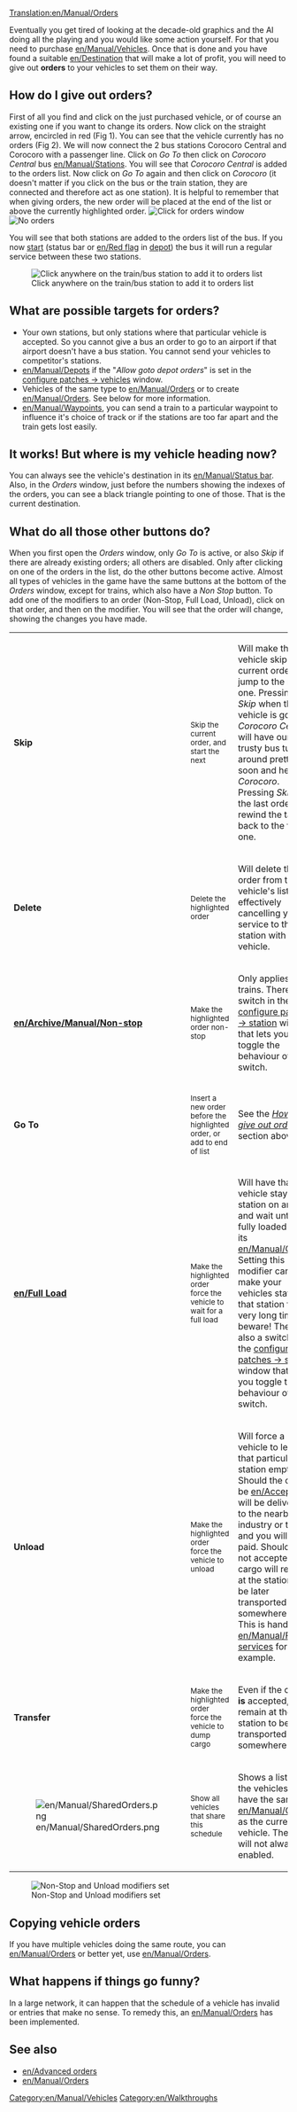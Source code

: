 [[Translation:en/Manual/Orders]]
{{en/Manual/Navigation}}


Eventually you get tired of looking at the decade-old graphics and the AI doing all the playing and you would like some action yourself. For that you need to purchase [[en/Manual/Vehicles]]. Once that is done and you have found a suitable [[en/Destination]] that will make a lot of profit, you will need to give out '''orders''' to your vehicles to set them on their way.

==How do I give out orders?==
First of all you find and click on the just purchased vehicle, or of course an existing one if you want to change its orders. Now click on the straight arrow, encircled in red (Fig 1). You can see that the vehicle currently has no orders (Fig 2). We will now connect the 2 bus stations Corocoro Central and Corocoro with a passenger line. Click on ''Go To'' then click on ''Corocoro Central'' bus [[en/Manual/Stations]]. You will see that ''Corocoro Central'' is added to the orders list. Now click on ''Go To'' again and then click on ''Corocoro'' (it doesn't matter if you click on the bus or the train station, they are connected and therefore act as one station). It is helpful to remember that when giving orders, the new order will be placed at the end of the list or above the currently highlighted order.
[[File:en/Manual/Orders-1.png|none|frame|Click for orders window]]
[[File:en/Manual/Orders-2.png|none|frame|No orders]]

You will see that both stations are added to the orders list of the bus. If you now [[en/Start vehicle|start]] (status bar or [[en/Red flag]] in [[en/Manual/Depots|depot]]) the bus it will run a regular service between these two stations.

[[File:en/Orders-3.png|center|frame|Click anywhere on the train/bus station to add it to orders list]]

==What are possible targets for orders?==
*Your own stations, but only stations where that particular vehicle is accepted. So you cannot give a bus an order to go to an airport if that airport doesn't have a bus station. You cannot send your vehicles to competitor's stations.
*[[en/Manual/Depots]] if the "''Allow goto depot orders''" is set in the [[en/Archive/Manual/Settings/Configuring patches/Vehicles|configure patches -> vehicles]] window.
*Vehicles of the same type to [[en/Manual/Orders]] or to create [[en/Manual/Orders]]. See below for more information.
*[[en/Manual/Waypoints]], you can send a train to a particular waypoint to influence it's choice of track or if the stations are too far apart and the train gets lost easily.

==It works! But where is my vehicle heading now?==
You can always see the vehicle's destination in its [[en/Manual/Status bar]]. Also, in the ''Orders'' window, just before the numbers showing the indexes of the orders, you can see a black triangle pointing to one of those. That is the current destination.

==What do all those other buttons do?==

{{en/Outdated}}

When you first open the ''Orders'' window, only ''Go To'' is active, or also ''Skip'' if there are already existing orders; all others are disabled. Only after clicking on one of the orders in the list, do the other buttons become active. Almost all types of vehicles in the game have the same buttons at the bottom of the ''Orders'' window, except for trains, which also have a ''Non Stop'' button. To add one of the modifiers to an order (Non-Stop, Full Load, Unload), click on that order, and then on the modifier. You will see that the order will change, showing the changes you have made.

{|
| '''Skip'''
|<small>Skip the current order, and start the next</small>
|Will make the vehicle skip its current order and jump to the next one. Pressing ''Skip'' when the vehicle is going to ''Corocoro Central'' will have our trusty bus turn around pretty soon and head for ''Corocoro''. Pressing ''Skip'' on the last order will rewind the target back to the first one.
|-
| '''Delete'''
|<small>Delete the highlighted order</small>
|Will delete that order from the vehicle's list, effectively cancelling your service to that station with that vehicle.
|-
| '''[[en/Archive/Manual/Non-stop]]'''
|<small>Make the highlighted order non-stop</small>
|Only applies to trains. There is a switch in the [[en/Archive/Manual/Settings/Configuring patches/Stations|configure patches -> station]] window that lets you toggle the behaviour of this switch.
|-
| '''Go To'''
|<small>Insert a new order before the highlighted order, or add to end of list</small>
|See the ''[[#how-do-i-give-out-orders|How do I give out orders?]]'' section above.
|-
| '''[[en/Full Load]]'''
|<small>Make the highlighted order force the vehicle to wait for a full load</small>
|Will have that vehicle stay at the station on arrival and wait until it is fully loaded with its [[en/Manual/Cargo]]. Setting this modifier can make your vehicles stay at that station for a very long time, so beware! There is also a switch in the [[en/Archive/Manual/Settings/Configuring patches/Stations|configure patches -> station]] window that lets you toggle the behaviour of this switch.
|-
| '''Unload'''
|<small>Make the highlighted order force the vehicle to unload</small>
|Will force a vehicle to leave that particular station empty. Should the cargo be [[en/Accepted]], it will be delivered to the nearby industry or town and you will get paid. Should it be not accepted, the cargo will remain at the station to be later transported somewhere else. This is handy for [[en/Manual/Feeder service]]s for example.
|-
| '''Transfer'''
|<small>Make the highlighted order force the vehicle to dump cargo</small>
|Even if the cargo '''is''' accepted, it will remain at the station to be later transported somewhere else.
|-
| [[File:en/Manual/SharedOrders.png]]
|<small>Show all vehicles that share this schedule</small>
|Shows a list of all the vehicles that have the same [[en/Manual/Orders]] as the current vehicle. The icon will not always be enabled.
|}

[[File:en/Archive/Manual/Orders-4.png|center|frame|Non-Stop and Unload modifiers set]]

==Copying vehicle orders==
If you have multiple vehicles doing the same route, you can [[en/Manual/Orders]] or better yet, use [[en/Manual/Orders]].

==What happens if things go funny?==
In a large network, it can happen that the schedule of a vehicle has invalid or entries that make no sense. To remedy this, an 
[[en/Manual/Orders]] has been implemented.

== See also ==
*[[en/Advanced orders]]
*[[en/Manual/Orders]]

[[Category:en/Manual/Vehicles]]
[[Category:en/Walkthroughs]]